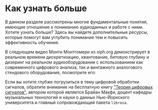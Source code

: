 # Как узнать больше

В данном разделе рассмотрены многие фундаментальные понятия, имеющие отношение к пониманию аудиоданных и работе с ними.
Хотите узнать больше? Здесь вы найдете дополнительные ресурсы, которые помогут вам углубить понимание тем и
повысить эффективность обучения.

В следующем видео Монти Монтгомери из xiph.org демонстрирует в реальном времени дискретизацию, квантование,
битовую глубину и дизеринг на реальном аудиооборудовании с использованием как современного цифрового анализа, так и винтажного аналогового стендового оборудования, посмотрите его:

<Youtube id="cIQ9IXSUzuM"/>

Если вы хотите глубже погрузиться в тему цифровой обработки сигналов, обратите внимание на бесплатную книгу ["Теория цифровых сигналов"](https://brianmcfee.net/dstbook-site/content/intro.html),
автором которой является Брайан Макфи, доцент кафедры музыкальных технологий и науки о данных Нью-Йоркского университета и главный сопровождающий
пакета `librosa`.
